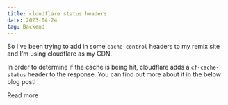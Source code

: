 ```yaml
---
title: cloudflare status headers
date: 2023-04-24
tag: Backend
---
```


So I've been trying to add in some `cache-control` headers to my remix site and I'm using cloudflare as my CDN.

In order to determine if the cache is being hit, cloudflare adds a `cf-cache-status` header to the response. 
You can find out more about it in the below blog post!

<TextLink href="https://www.getfishtank.com/blog/cloudflare-cdn-cf-cache-status-headers-explained">Read more</TextLink>


